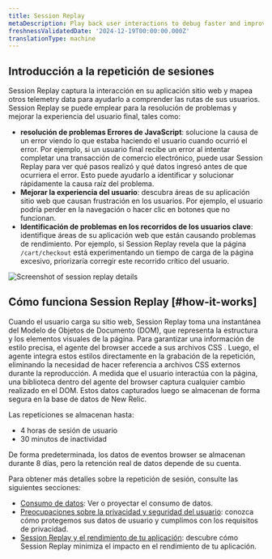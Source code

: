 ```yaml
---
title: Session Replay
metaDescription: Play back user interactions to debug faster and improve page performance.
freshnessValidatedDate: '2024-12-19T00:00:00.000Z'
translationType: machine
---
```


## Introducción a la repetición de sesiones

Session Replay captura la interacción en su aplicación sitio web y mapea otros telemetry data para ayudarlo a comprender las rutas de sus usuarios. Session Replay se puede emplear para la resolución de problemas y mejorar la experiencia del usuario final, tales como:

* **resolución de problemas Errores de JavaScript**: solucione la causa de un error viendo lo que estaba haciendo el usuario cuando ocurrió el error. Por ejemplo, si un usuario final recibe un error al intentar completar una transacción de comercio electrónico, puede usar Session Replay para ver qué pasos realizó y qué datos ingresó antes de que ocurriera el error. Esto puede ayudarlo a identificar y solucionar rápidamente la causa raíz del problema.
* **Mejorar la experiencia del usuario**: descubra áreas de su aplicación sitio web que causan frustración en los usuarios. Por ejemplo, el usuario podría perder en la navegación o hacer clic en botones que no funcionan.
* **Identificación de problemas en los recorridos de los usuarios clave**: identifique áreas de su aplicación web que están causando problemas de rendimiento. Por ejemplo, si Session Replay revela que la página `/cart/checkout` está experimentando un tiempo de carga de la página excesivo, priorizaría corregir este recorrido crítico del usuario.

<img title="Session replay details" alt="Screenshot of session replay details" src="/images/browser_screenshot-full_session-replay-details.gif" />

## Cómo funciona Session Replay [#how-it-works]

Cuando el usuario carga su sitio web, Session Replay toma una instantánea del Modelo de Objetos de Documento (DOM), que representa la estructura y los elementos visuales de la página. Para garantizar una información de estilo precisa, el agente del browser accede a sus archivos CSS . Luego, el agente integra estos estilos directamente en la grabación de la repetición, eliminando la necesidad de hacer referencia a archivos CSS externos durante la reproducción. A medida que el usuario interactúa con la página, una biblioteca dentro del agente del browser captura cualquier cambio realizado en el DOM. Estos datos capturados luego se almacenan de forma segura en la base de datos de New Relic.

Las repeticiones se almacenan hasta:

* 4 horas de sesión de usuario
* 30 minutos de inactividad

De forma predeterminada, los datos de eventos browser se almacenan durante 8 días, pero la retención real de datos depende de su cuenta.

Para obtener más detalles sobre la repetición de sesión, consulte las siguientes secciones:

* [Consumo de datos](/docs/browser/browser-monitoring/browser-pro-features/session-replay/additional-information/#data-consumption): Ver o proyectar el consumo de datos.
* [Preocupaciones sobre la privacidad y seguridad del usuario](/docs/browser/browser-monitoring/browser-pro-features/session-replay/additional-information/#data-security): conozca cómo protegemos sus datos de usuario y cumplimos con los requisitos de privacidad.
* [Session Replay y el rendimiento de tu aplicación](/docs/browser/browser-monitoring/browser-pro-features/session-replay/additional-information/#app-performance): descubre cómo Session Replay minimiza el impacto en el rendimiento de tu aplicación.